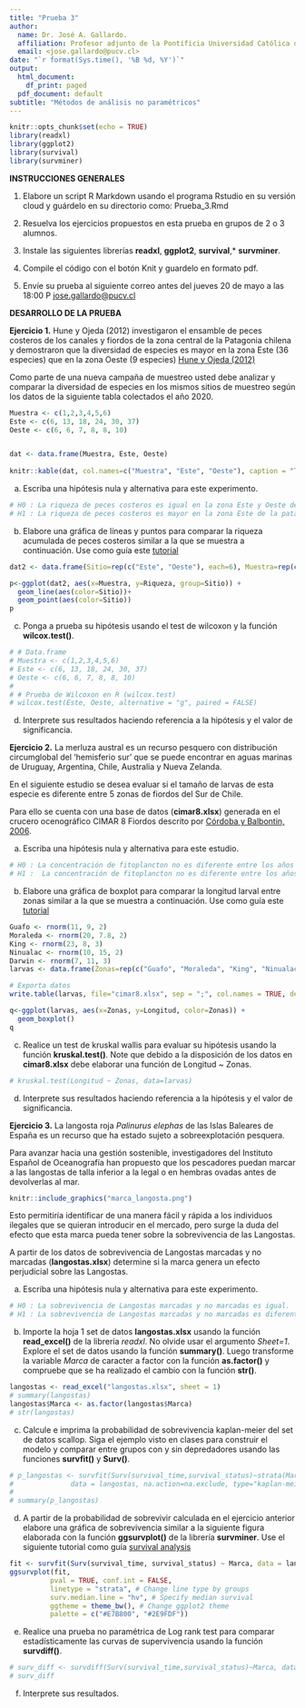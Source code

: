 ```yaml
---
title: "Prueba 3"
author:
  name: Dr. José A. Gallardo.
  affiliation: Profesor adjunto de la Pontificia Universidad Católica de Valparaíso
  email: <jose.gallardo@pucv.cl>
date: "`r format(Sys.time(), '%B %d, %Y')`"
output:
  html_document:
    df_print: paged
  pdf_document: default
subtitle: "Métodos de análisis no paramétricos"
---
```


```r
knitr::opts_chunk$set(echo = TRUE)
library(readxl)
library(ggplot2)
library(survival)
library(survminer)
```

**INSTRUCCIONES GENERALES**

1) Elabore un script R Markdown usando el programa Rstudio en su versión cloud y guárdelo en su directorio como: Prueba_3.Rmd

2) Resuelva los ejercicios propuestos en esta prueba en grupos de 2 o 3 alumnos.

3) Instale las siguientes librerías **readxl**, **ggplot2**, **survival**,*
**survminer**.

4) Compile el código con el botón Knit y guardelo en formato pdf.

5) Envíe su prueba al siguiente correo antes del jueves 20 de mayo a las 18:00 P <jose.gallardo@pucv.cl>

**DESARROLLO DE LA PRUEBA**

**Ejercicio 1.** Hune y Ojeda (2012) investigaron el ensamble de peces costeros de los canales y fiordos de la zona central de la Patagonia chilena y demostraron que la diversidad de especies es mayor en la zona Este (36 especies) que en la zona Oeste (9 especies) [Hune y Ojeda (2012)](http://dx.doi.org/10.4067/S0718-19572012000300008)

Como parte de una nueva campaña de muestreo usted debe analizar y comparar la diversidad de especies en los mismos sitios de muestreo según los datos de la siguiente tabla colectados el año 2020.

```r
Muestra <- c(1,2,3,4,5,6)
Este <- c(6, 13, 18, 24, 30, 37)
Oeste <- c(6, 6, 7, 8, 8, 10)


dat <- data.frame(Muestra, Este, Oeste)
  
knitr::kable(dat, col.names=c("Muestra", "Este", "Oeste"), caption = "Tabla 1. Riqueza acumulada de peces costeros en la Patagonia")

```

a) Escriba una hipótesis nula y alternativa para este experimento.

```r

# H0 : La riqueza de peces costeros es igual en la zona Este y Oeste de la patagonia.
# H1 : La riqueza de peces costeros es mayor en la zona Este de la patagonia.

```

b) Elabore una gráfica de líneas y puntos para comparar la riqueza acumulada de peces costeros similar a la que se muestra a continuación. Use como guía este [tutorial](http://www.sthda.com/english/wiki/ggplot2-line-plot-quick-start-guide-r-software-and-data-visualization)

```r
dat2 <- data.frame(Sitio=rep(c("Este", "Oeste"), each=6), Muestra=rep(c("1", "2", "3", "4", "5", "6"),2), Riqueza=c(6, 13, 18, 24, 30, 37, 6, 6, 7, 8, 8, 10))

p<-ggplot(dat2, aes(x=Muestra, y=Riqueza, group=Sitio)) +
  geom_line(aes(color=Sitio))+
  geom_point(aes(color=Sitio))
p
```

c) Ponga a prueba su hipótesis usando el test de wilcoxon y la función **wilcox.test()**.

```r
# # Data.frame
# Muestra <- c(1,2,3,4,5,6)
# Este <- c(6, 13, 18, 24, 30, 37)
# Oeste <- c(6, 6, 7, 8, 8, 10)
# 
# # Prueba de Wilcoxon en R (wilcox.test)
# wilcox.test(Este, Oeste, alternative = "g", paired = FALSE)

```

d) Interprete sus resultados haciendo referencia a la hipótesis y el valor de significancia.

**Ejercicio 2.** La merluza austral es un recurso pesquero con distribución circumglobal del 'hemisferio sur' que se puede encontrar en aguas marinas de Uruguay, Argentina, Chile, Australia y Nueva Zelanda. 

En el siguiente estudio se desea evaluar si el tamaño de larvas de esta especie es diferente entre 5 zonas de fiordos del Sur de Chile. 

Para ello se cuenta con una base de datos (**cimar8.xlsx**) generada en el crucero ocenográfico CIMAR 8 Fiordos descrito por [Córdoba y Balbontin,  2006](http://www.cona.cl/cona_new/ctmol2/vol29-1/html/12_Cordova/cordova.pdf).

a) Escriba una hipótesis nula y alternativa para este estudio.

```r

# H0 : La concentración de fitoplancton no es diferente entre los años 2016, 2018, 2020.
# H1 :  La concentración de fitoplancton no es diferente entre los años 2016, 2018, 2020.

```

b) Elabore una gráfica de boxplot para comparar la longitud larval entre zonas similar a la que se muestra a continuación. Use como guía este [tutorial](http://www.sthda.com/english/wiki/ggplot2-box-plot-quick-start-guide-r-software-and-data-visualization)

```r

Guafo <- rnorm(11, 9, 2)
Moraleda <- rnorm(20, 7.8, 2)
King <- rnorm(23, 8, 3)
Ninualac <- rnorm(10, 15, 2)
Darwin <- rnorm(7, 11, 3)
larvas <- data.frame(Zonas=rep(c("Guafo", "Moraleda", "King", "Ninualac","Darwin"), c(11,20,23,10,7)), Longitud=c(Guafo, Moraleda, King, Ninualac,Darwin))

# Exporta datos 
write.table(larvas, file="cimar8.xlsx", sep = ";", col.names = TRUE, dec=".")

q<-ggplot(larvas, aes(x=Zonas, y=Longitud, color=Zonas)) +
  geom_boxplot()
q
```


c) Realice un test de kruskal wallis para evaluar su hipótesis usando la función **kruskal.test()**. Note que debido a la disposición de los datos en **cimar8.xlsx** debe elaborar una función de Longitud ~ Zonas.

```r

# kruskal.test(Longitud ~ Zonas, data=larvas)

```

d) Interprete sus resultados haciendo referencia a la hipótesis y el valor de significancia.

**Ejercicio 3.** La langosta roja *Palinurus elephas* de las Islas Baleares de España es un recurso que ha estado sujeto a sobreexplotación pesquera. 

Para avanzar hacia una gestión sostenible, investigadores del Instituto Español de Oceanografía han propuesto que los pescadores puedan marcar a las langostas de talla inferior a la legal o en hembras ovadas antes de devolverlas al mar. 

```r
knitr::include_graphics("marca_langosta.png")
```

Esto permitiría identificar de una manera fácil y rápida a los individuos ilegales que se quieran introducir en el mercado, pero surge la duda del efecto que esta marca pueda tener sobre la sobrevivencia de las Langostas.

A partir de los datos de sobrevivencia de Langostas marcadas y no marcadas (**langostas.xlsx**) determine si la marca genera un efecto perjudicial sobre las Langostas.

a) Escriba una hipótesis nula y alternativa para este experimento.

```r

# H0 : La sobrevivencia de Langostas marcadas y no marcadas es igual.
# H1 : La sobrevivencia de Langostas marcadas y no marcadas es diferente.

```

b) Importe la hoja 1 set de datos **langostas.xlsx** usando la función **read_excel()** de la librería *readxl*. No olvide usar el argumento *Sheet=1*. Explore el set de datos usando la función **summary()**. Luego transforme la variable *Marca* de caracter a factor con la función **as.factor()** y compruebe que se ha realizado el cambio con la función **str()**.

```r
langostas <- read_excel("langostas.xlsx", sheet = 1)
# summary(langostas)
langostas$Marca <- as.factor(langostas$Marca)
# str(langostas)
```

c) Calcule e imprima la probabilidad de sobrevivencia kaplan-meier del set de datos scallop. Siga el ejemplo visto en clases para construir el modelo y comparar entre grupos con y sin depredadores usando las funciones **survfit()** y **Surv()**.

```r
# p_langostas <- survfit(Surv(survival_time,survival_status)~strata(Marca),
#              data = langostas, na.action=na.exclude, type="kaplan-meier")
# 
# summary(p_langostas)

```

d) A partir de la probabilidad de sobrevivir calculada en el ejercicio anterior elabore una gráfica de sobrevivencia similar a la siguiente figura elaborada con la función **ggsurvplot()** de la librería **survminer**. Use el siguiente tutorial como guía [survival analysis](http://www.sthda.com/english/wiki/survival-analysis-basics) 

```r

fit <- survfit(Surv(survival_time, survival_status) ~ Marca, data = langostas)
ggsurvplot(fit,
          pval = TRUE, conf.int = FALSE,
          linetype = "strata", # Change line type by groups
          surv.median.line = "hv", # Specify median survival
          ggtheme = theme_bw(), # Change ggplot2 theme
          palette = c("#E7B800", "#2E9FDF"))
```

e) Realice una prueba no paramétrica de Log rank test para comparar estadísticamente las curvas de supervivencia usando la función **survdiff()**.

```r
# surv_diff <- survdiff(Surv(survival_time,survival_status)~Marca, data = langostas)
# surv_diff
```

f) Interprete sus resultados.

